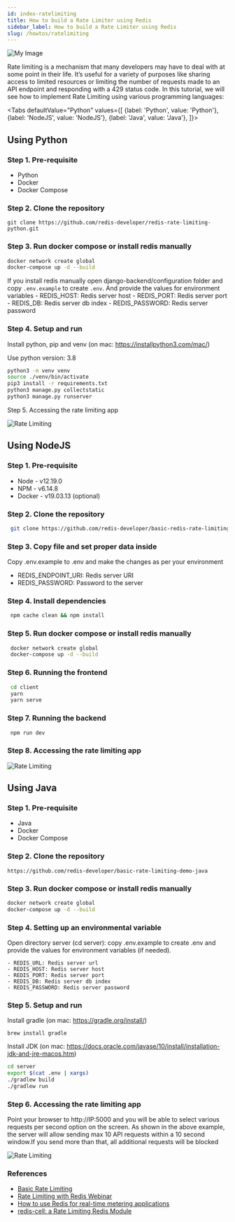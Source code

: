 ```yaml
---
id: index-ratelimiting
title: How to build a Rate Limiter using Redis
sidebar_label: How to build a Rate Limiter using Redis
slug: /howtos/ratelimiting
---
```



![My Image](ratelimiting.png)

Rate limiting is a mechanism that many developers may have to deal with at some point in their life. It’s useful for a variety of purposes like sharing access to limited resources or limiting the number of requests made to an API endpoint and responding with a 429 status code. In this tutorial, we will see how to implement Rate Limiting using various programming languages: 


<Tabs
  defaultValue="Python"
  values={[
    {label: 'Python', value: 'Python'},
    {label: 'NodeJS', value: 'NodeJS'},
    {label: 'Java', value: 'Java'},
  ]}>
  <TabItem value="Python">

## Using Python

### Step 1. Pre-requisite

-  Python 
-  Docker
-  Docker Compose


### Step 2. Clone the repository 

```
git clone https://github.com/redis-developer/redis-rate-limiting-python.git
```


### Step 3. Run docker compose or install redis manually

```sh
docker network create global
docker-compose up -d --build
```


 If you install redis manually open django-backend/configuration folder and copy `.env.example` to create `.env`. And provide the values for environment variables
    - REDIS_HOST: Redis server host
    - REDIS_PORT: Redis server port
    - REDIS_DB: Redis server db index
    - REDIS_PASSWORD: Redis server password

### Step 4. Setup and run 

Install python, pip and venv (on mac: https://installpython3.com/mac/)

Use python version: 3.8
``` sh
python3 -m venv venv
source ./venv/bin/activate
pip3 install -r requirements.txt
python3 manage.py collectstatic
python3 manage.py runserver
```

Step 5. Accessing the rate limiting app

![Rate Limiting](ratelimiting.png)



</TabItem>

<TabItem value="NodeJS">

## Using NodeJS

### Step 1. Pre-requisite

-   Node - v12.19.0
-   NPM - v6.14.8
-   Docker - v19.03.13 (optional)

### Step 2. Clone the repository

  ```bash
   git clone https://github.com/redis-developer/basic-redis-rate-limiting-demo-nodejs/
  ```

### Step 3. Copy file and set proper data inside

Copy .env.example to .env and make the changes as per your environment

- REDIS_ENDPOINT_URI: Redis server URI
- REDIS_PASSWORD: Password to the server

### Step 4. Install dependencies

  ```bash
   npm cache clean && npm install
  ```

### Step 5. Run docker compose or install redis manually

  ```bash
   docker network create global
   docker-compose up -d --build
  ```

### Step 6. Running the frontend


  ```bash
   cd client
   yarn
   yarn serve
  ```

### Step 7. Running the backend


  ```bash
   npm run dev
  ```

### Step 8. Accessing the rate limiting app

![Rate Limiting](ratelimiting.png)






</TabItem>

<TabItem value="Java">

## Using Java

### Step 1. Pre-requisite

-  Java
-  Docker
-  Docker Compose

### Step 2. Clone the repository

```
https://github.com/redis-developer/basic-rate-limiting-demo-java
```

### Step 3. Run docker compose or install redis manually


```sh
docker network create global
docker-compose up -d --build
```

### Step 4. Setting up an environmental variable 

Open directory server (cd server): copy .env.example to create .env and provide the values for environment variables (if needed).


```
- REDIS_URL: Redis server url
- REDIS_HOST: Redis server host
- REDIS_PORT: Redis server port
- REDIS_DB: Redis server db index
- REDIS_PASSWORD: Redis server password
```


### Step 5. Setup and run 

Install gradle (on mac: https://gradle.org/install/)

```
brew install gradle
```



Install JDK (on mac: https://docs.oracle.com/javase/10/install/installation-jdk-and-jre-macos.htm)

``` sh
cd server
export $(cat .env | xargs)
./gradlew build
./gradlew run
```

### Step 6. Accessing the rate limiting app


Point your browser to http://IP:5000 and you will be able to select various requests per second option on the screen. As shown in the above example, the server will allow sending max 10 API requests within a 10 second window.If you send more than that, all additional requests will be blocked


![Rate Limiting](ratelimiting.png)



 </TabItem>
</Tabs>

### References

- [Basic Rate Limiting](https://redislabs.com/redis-best-practices/basic-rate-limiting/)
- [Rate Limiting with Redis Webinar](https://redislabs.com/webinars-on-demand/rate-limiting-with-redis/)
- [How to use Redis for real-time metering applications](https://www.infoworld.com/article/3230455/how-to-use-redis-for-real-time-metering-applications.html)
- [redis-cell: a Rate Limiting Redis Module](https://redislabs.com/blog/redis-cell-rate-limiting-redis-module/)
